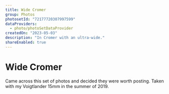 ```yaml
---
title: Wide Cromer
group: Photos
photosetId: "72177720307997599"
dataProviders:
  - photo/photoSetDataProvider
createdOn: "2023-05-03"
description: "In Cromer with an ultra-wide."
shareEnabled: true
---
```



# Wide Cromer

Came across this set of photos and decided they were worth posting. Taken with my Voigtlander 15mm in the summer of 2019.

<PhotoSet />
